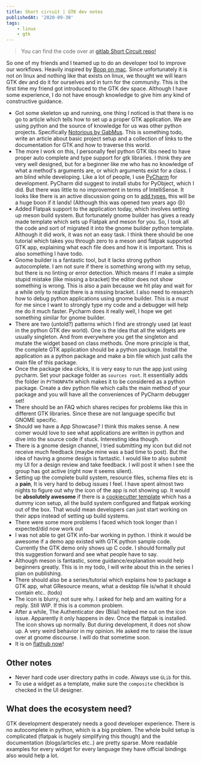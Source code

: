```yaml
---
title: Short circuit | GTK dev notes
publishedAt: '2020-09-30'
tags:
    - linux
    - gtk
---
```


> You can find the code over at [gitlab Short Circuit repo!](https://gitlab.gnome.org/Bharatkalluri/short-circuit)

So one of my friends and I teamed up to do an developer tool to improve our workflows. Heavily inspired by [Boop on
mac](https://boop.okat.best/). Since unfortunately it is not on linux and nothing like that exists on linux, we thought
we will learn GTK dev and do it for ourselves and in turn for the community. This is the first time my friend got
introduced to the GTK dev space. Although I have some experience, I do not have enough knowledge to give him any kind of
constructive guidance.

-   Got some skeleton up and running, one thing I noticed is that there is no go to article which tells how to set up a
    proper GTK application. We are using python and the source of knowledge for us was other python projects. Specifically
    [Notorious by GabMus](https://gitlab.gnome.org/GabMus/notorious/). This is something todo, write an article about
    basic project setup and a collection of links to the documentation for GTK and how to traverse this world.
-   The more I work on this, I personally feel python GTK libs need to have proper auto complete and type support for gtk
    libraries. I think they are very well designed, but for a beginner like me who has no knowledge of what a method's
    arguments are, or which arguments exist for a class. I am blind while developing. Like a lot of people, I use
    [PyCharm](https://www.jetbrains.com/pycharm/) for development. PyCharm did suggest to install stubs for PyObject,
    which I did. But there was little to no improvement in terms of IntelliSense. It looks like there is an active
    discussion going on to [add types](https://gitlab.gnome.org/GNOME/pygobject/-/issues/159), this will be a huge boon if
    it lands! (Although this was opened two years ago 😢)
-   Added Flatpak support to the application today, which involves setting up meson build system. But fortunately gnome
    builder has gives a ready made template which sets up Flatpak and meson for you. So, I took all the code and sort of
    migrated it into the gnome builder python template. Although it did work, it was not an easy task. I think there
    should be one tutorial which takes you through zero to a meson and flatpak supported GTK app, explaining what each
    file does and how it is important. This is also something I have todo.
-   Gnome builder is a fantastic tool, but it lacks strong python autocomplete. I am not sure if there is something wrong
    with my setup, but there is no linting or error detection. Which means if I make a simple stupid mistake (like missing
    a bracket) the editor does not show something is wrong. This is also a pain because we hit play and wait for a while
    only to realize there is a missing bracket. I also need to research how to debug python applications using gnome
    builder. This is a _must_ for me since I want to strongly type my code and a debugger will help me do it much faster.
    Pycharm does it really well, I hope we get something similar for gnome builder.
-   There are two (untold?) patterns which I find are strongly used (at least in the python GTK dev world). One is the
    idea that all the widgets are usually singleton. And from everywhere you get the singleton and mutate the widget based
    on class methods. One more principle is that, the complete GTK application should be a python package. Install the
    application as a python package and make a bin file which just calls the main file of this package.
-   Once the package idea clicks, it is very easy to run the app just using pycharm. Set your package folder as `sources root`. It essentially adds the folder in `PYTHONPATH` which makes it to be considered as a python package. Create a
    dev python file which calls the main method of your package and you will have all the conveniences of PyCharm debugger
    set!
-   There should be an FAQ which shares recipes for problems like this in different GTK libraries. Since these are not
    language specific but GNOME specific.
-   Should we have a App Showcase? I think this makes sense. A new comer would love to see what applications are written
    in python and dive into the source code if stuck. Interesting idea though.
-   There is a gnome design channel, I tried submitting my icon but did not receive much feedback (maybe mine was a bad
    time to post). But the idea of having a gnome design is fantastic. I would like to also submit my UI for a design
    review and take feedback. I will post it when I see the group has got active (right now it seems silent).
-   Setting up the complete build system, resource files, schema files etc is a **pain**, It is very hard to debug issues
    I feel. I have spent almost two nights to figure out why the icon of the app is not showing up. It would be
    **absolutely awesome** if there is a [cookiecutter template](https://github.com/cookiecutter/cookiecutter) which has a
    dummy icon setup, all the build system configured and flatpak working out of the box. That would mean developers can
    just start working on their apps instead of setting up build systems.
-   There were some more problems I faced which took longer than I expected/did now work out
-   I was not able to get GTK info-bar working in python. I think it would be awesome if a demo app existed with GTK
    python sample code. Currently the GTK demo only shows up C code. I should formally put this suggestion forward and
    see what people have to say.
-   Although meson is fantastic, some guidance/explanation would help beginners greatly. This is in my todo, I will
    write about this in the series I plan on publishing.
-   There should also be a series/tutorial which explains how to package a GTK app, what GResource means, what a desktop
    file is/what it should contain etc.. (todo)
-   The icon is blurry, not sure why. I asked for help and am waiting for a reply. Still WIP. If this is a common
    problem.
-   After a while, The Authenticator dev (Bilal) helped me out on the icon issue. Apparently it only happens in dev. Once
    the flatpak is installed. The icon shows up normally. But during development, it does not show up. A very weird
    behavior in my opinion. He asked me to raise the issue over at gnome discourse. I will do that sometime soon.
-   It is on [flathub now](https://flathub.org/apps/details/in.bharatkalluri.shortcircuit)!

## Other notes

-   Never hard code user directory paths in code. Always use `GLib` for this.
-   To use a widget as a template, make sure the `composite` checkbox is checked in the UI designer.

## What does the ecosystem need?

GTK development desperately needs a good developer experience. There is no autocomplete in python, which is a big problem. The whole
build setup is complicated (flatpak is hugely simplifying this though) and the documentation (blogs/articles etc..) are pretty sparse.
More readable examples for every widget for every language they have official bindings also would help a lot.
